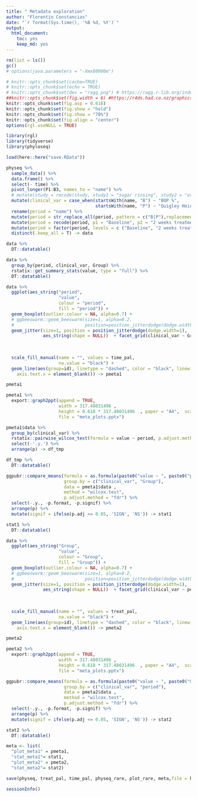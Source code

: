 ```yaml
---
title: " Metadata exploration"
author: "Florentin Constancias"
date: "`r format(Sys.time(), '%B %d, %Y')`"
output: 
  html_document: 
    toc: yes
    keep_md: yes
---
```


```r
rm(list = ls())
gc()
# options(java.parameters = "-Xmx80000m")
```

```r
# knitr::opts_chunk$set(cache=TRUE)
# knitr::opts_chunk$set(echo = TRUE)
# knitr::opts_chunk$set(dev = "ragg_png") # https://ragg.r-lib.org/index.html
##knitr::opts_chunk$set(fig.width = 6) #https://r4ds.had.co.nz/graphics-for-communication.html#figure-sizing
knitr::opts_chunk$set(fig.asp = 0.618)
knitr::opts_chunk$set(fig.show = "hold")
knitr::opts_chunk$set(fig.show = "70%")
knitr::opts_chunk$set(fig.align = "center")
options(rgl.useNULL = TRUE)
```

```r
library(rgl)
library(tidyverse)
library(phyloseq)
```


```r
load(here::here("save.RData"))
```


```r
physeq %>%
  sample_data() %>% 
  data.frame() %>% 
  select(- time) %>%
  pivot_longer(P1:B3, names_to = "name") %>% 
  # mutate(study = recode(study, study1 = "sugar rinsing", study2 = "oral hygene interuption")) %>%
  mutate(clinical_var = case_when(startsWith(name, "B") ~ "BOP %",
                                  startsWith(name, "P") ~ "Quigley Hein plaque index")) %>% 
  rename(period = "name") %>%
  mutate(period = str_replace_all(period, pattern = c("B|P"),replacement =  "p"))  %>%
  mutate(period = recode(period, p1 = "Baseline", p2 = "2 weeks treatment", p3 = "4 weeks" )) %>%
  mutate(period = factor(period, levels = c ("Baseline", "2 weeks treatment", "4 weeks"))) %>% 
  distinct(.keep_all = T) -> data

data %>% 
  DT::datatable()
```
```r
data %>% 
  group_by(period, clinical_var, Group) %>% 
  rstatix::get_summary_stats(value, type = "full") %>% 
  DT::datatable()
```

```r
data %>%  
  ggplot(aes_string("period",
                    "value",
                    colour = "period",
                    fill = "period")) +
  geom_boxplot(outlier.colour = NA, alpha=0.7) +
  # ggbeeswarm::geom_beeswarm(size=1, alpha=0.2,
  #                           position=position_jitterdodge(dodge.width=0.9)) +
  geom_jitter(size=1, position = position_jitterdodge(dodge.width=1),
              aes_string(shape = NULL))  + facet_grid(clinical_var ~ Group, switch = "y",  scales = "free_y", space = "fixed") + theme(strip.placement = "outside") +   theme(axis.title.x=element_blank(),
                                                                                                                                                                              axis.text.x=element_blank(),
                                                                                                                                                                              axis.ticks.x=element_blank()) +  scale_color_manual(name = "", values = time_pal,
                                                                                                                                                                                                                                  na.value = "black") +
  scale_fill_manual(name = "", values = time_pal,
                    na.value = "black") +
  geom_line(aes(group=id), linetype = "dashed", color = "black", linewidth = 0.08) + theme_light() + ylab(NULL) + xlab(NULL)+ theme(
    axis.text.x = element_blank()) -> pmeta1

pmeta1
```


```r
pmeta1 %>% 
  export::graph2ppt(append = TRUE,
                    width = 317.48031496 ,
                    height = 0.618 * 317.48031496  , paper = "A4",  scaling = 2,
                    file = "meta_plots.pptx")
```


```r
pmeta1$data %>% 
  group_by(clinical_var) %>% 
  rstatix::pairwise_wilcox_test(formula = value ~ period, p.adjust.method = "BH", paired = TRUE, detailed = TRUE, ref.group = "Baseline") %>% 
  select(-'.y.') %>% 
  arrange(p) -> df_tmp
```


```r
df_tmp %>% 
  DT::datatable()
```


```r
ggpubr::compare_means(formula = as.formula(paste0("value ~ ", paste0("period"))),
                      group.by = c("clinical_var", "Group"),
                      data = pmeta1$data ,
                      method = "wilcox.test",
                      p.adjust.method = "fdr") %>%
  select(-.y., -p.format, -p.signif) %>%
  arrange(p) %>%
  mutate(signif = ifelse(p.adj <= 0.05, 'SIGN', 'NS')) -> stat1

stat1 %>% 
  DT::datatable()
```

```r
data %>%  
  ggplot(aes_string("Group",
                    "value",
                    colour = "Group",
                    fill = "Group")) +
  geom_boxplot(outlier.colour = NA, alpha=0.7) +
  # ggbeeswarm::geom_beeswarm(size=1, alpha=0.2,
  #                           position=position_jitterdodge(dodge.width=0.9)) +
  geom_jitter(size=1, position = position_jitterdodge(dodge.width=1),
              aes_string(shape = NULL))  + facet_grid(clinical_var ~ period, switch = "y",  scales = "free_y", space = "fixed") + theme(strip.placement = "outside") +   theme(axis.title.x=element_blank(),
                                                                                                                                                                               axis.text.x=element_blank(),
                                                                                                                                                                               axis.ticks.x=element_blank()) +  scale_color_manual(name = "", values = treat_pal,
                                                                                                                                                                                                                                   na.value = "black") +
  scale_fill_manual(name = "", values = treat_pal,
                    na.value = "black") +
  geom_line(aes(group=id), linetype = "dashed", color = "black", linewidth = 0.08) + theme_light() + ylab(NULL) + xlab(NULL) + theme(
    axis.text.x = element_blank()) -> pmeta2

pmeta2
```

```r
pmeta2 %>% 
  export::graph2ppt(append = TRUE,
                    width = 317.48031496 ,
                    height = 0.618 * 317.48031496  , paper = "A4",  scaling = 2,
                    file = "meta_plots.pptx")
```

```r
ggpubr::compare_means(formula = as.formula(paste0("value ~ ", paste0("Group"))),
                      group.by = c("clinical_var", "period"),
                      data = pmeta2$data ,
                      method = "wilcox.test",
                      p.adjust.method = "fdr") %>%
  select(-.y., -p.format, -p.signif) %>%
  arrange(p) %>%
  mutate(signif = ifelse(p.adj <= 0.05, 'SIGN', 'NS')) -> stat2

stat2 %>% 
  DT::datatable()
```
```r
meta <- list(
  "plot_meta1" = pmeta1,
  "stat_meta1"= stat1,
  "plot_meta2" = pmeta2,
  "stat_meta2"= stat2)
```

```r
save(physeq, treat_pal, time_pal, physeq_rare, plot_rare, meta,file = here::here("save.RData"))

```

```r
sessionInfo()
```

